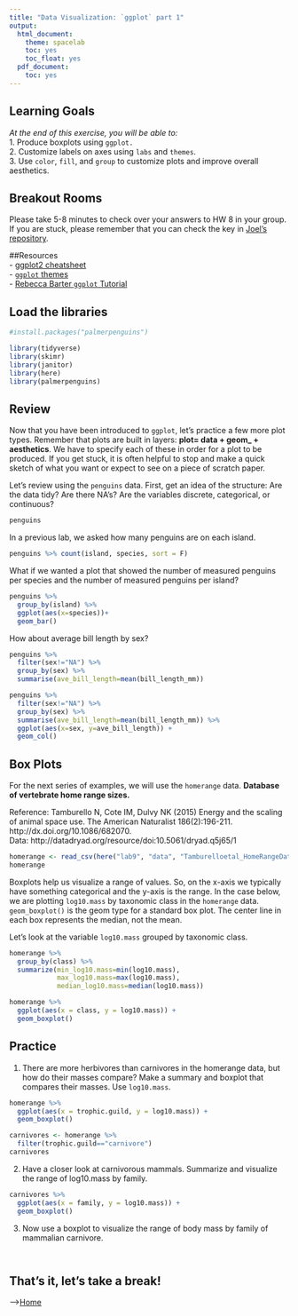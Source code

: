 ```yaml
---
title: "Data Visualization: `ggplot` part 1"
output:
  html_document:
    theme: spacelab
    toc: yes
    toc_float: yes
  pdf_document:
    toc: yes
---
```


## Learning Goals
*At the end of this exercise, you will be able to:*    
1. Produce boxplots using `ggplot.`  
2. Customize labels on axes using `labs` and `themes`.  
3. Use `color`, `fill`, and `group` to customize plots and improve overall aesthetics.  

## Breakout Rooms  
Please take 5-8 minutes to check over your answers to HW 8 in your group. If you are stuck, please remember that you can check the key in [Joel's repository](https://github.com/jmledford3115/BIS15LW2022_jledford).  

##Resources  
- [ggplot2 cheatsheet](https://www.rstudio.com/wp-content/uploads/2015/03/ggplot2-cheatsheet.pdf)  
- [`ggplot` themes](https://ggplot2.tidyverse.org/reference/ggtheme.html)  
- [Rebecca Barter `ggplot` Tutorial](http://www.rebeccabarter.com/blog/2017-11-17-ggplot2_tutorial/)  

## Load the libraries
```r
#install.packages("palmerpenguins")
```
```r
library(tidyverse)
library(skimr)
library(janitor)
library(here)
library(palmerpenguins)
```

## Review
Now that you have been introduced to `ggplot`, let's practice a few more plot types. Remember that plots are built in layers: **plot= data + geom_ + aesthetics**. We have to specify each of these in order for a plot to be produced. If you get stuck, it is often helpful to stop and make a quick sketch of what you want or expect to see on a piece of scratch paper.  

Let's review using the `penguins` data. First, get an idea of the structure: Are the data tidy? Are there NA's? Are the variables discrete, categorical, or continuous?
```r
penguins
```

In a previous lab, we asked how many penguins are on each island.
```r
penguins %>% count(island, species, sort = F)
```

What if we wanted a plot that showed the number of measured penguins per species and the number of measured penguins per island?
```r
penguins %>% 
  group_by(island) %>% 
  ggplot(aes(x=species))+
  geom_bar()
```

How about average bill length by sex?
```r
penguins %>% 
  filter(sex!="NA") %>% 
  group_by(sex) %>% 
  summarise(ave_bill_length=mean(bill_length_mm))
```

```r
penguins %>% 
  filter(sex!="NA") %>% 
  group_by(sex) %>% 
  summarise(ave_bill_length=mean(bill_length_mm)) %>% 
  ggplot(aes(x=sex, y=ave_bill_length)) +
  geom_col()
```

## Box Plots
For the next series of examples, we will use the `homerange` data.  **Database of vertebrate home range sizes.**   

Reference: Tamburello N, Cote IM, Dulvy NK (2015) Energy and the scaling of animal space use. The American Naturalist 186(2):196-211. http://dx.doi.org/10.1086/682070.  
Data: http://datadryad.org/resource/doi:10.5061/dryad.q5j65/1  

```r
homerange <- read_csv(here("lab9", "data", "Tamburelloetal_HomeRangeDatabase.csv"))
homerange
```

Boxplots help us visualize a range of values. So, on the x-axis we typically have something categorical and the y-axis is the range. In the case below, we are plotting `log10.mass` by taxonomic class in the `homerange` data. `geom_boxplot()` is the geom type for a standard box plot. The center line in each box represents the median, not the mean.

Let's look at the variable `log10.mass` grouped by taxonomic class.
```r
homerange %>% 
  group_by(class) %>% 
  summarize(min_log10.mass=min(log10.mass),
            max_log10.mass=max(log10.mass),
            median_log10.mass=median(log10.mass))
```

```r
homerange %>% 
  ggplot(aes(x = class, y = log10.mass)) +
  geom_boxplot()
```

## Practice
1. There are more herbivores than carnivores in the homerange data, but how do their masses compare? Make a summary and boxplot that compares their masses. Use `log10.mass`.
```r
homerange %>% 
  ggplot(aes(x = trophic.guild, y = log10.mass)) +
  geom_boxplot()
```

```r
carnivores <- homerange %>% 
  filter(trophic.guild=="carnivore")
carnivores
```

2. Have a closer look at carnivorous mammals. Summarize and visualize the range of log10.mass by family.
```r
carnivores %>% 
  ggplot(aes(x = family, y = log10.mass)) +
  geom_boxplot()
```

3. Now use a boxplot to visualize the range of body mass by family of mammalian carnivore.
```r

```

```r

```

## That's it, let's take a break!   

-->[Home](https://jmledford3115.github.io/datascibiol/)